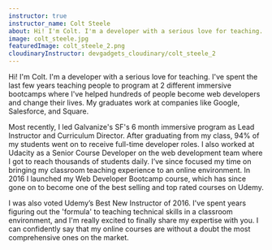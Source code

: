 ```yaml
---
instructor: true
instructor_name: Colt Steele
about: Hi! I'm Colt. I'm a developer with a serious love for teaching. I've spent the last few years teaching people to program at 2 different immersive bootcamps where I've helped hundreds of people become web developers and change their lives. My graduates work at companies like Google, Salesforce, and Square. Most recently, I led Galvanize's SF's 6 month immersive program as Lead Instructor and Curriculum Director. After graduating from my class, 94% of my students went on to receive full-time developer roles. I also worked at Udacity as a Senior Course Developer on the web development team where I got to reach thousands of students daily. I’ve since focused my time on bringing my classroom teaching experience to an online environment. In 2016 I launched my Web Developer Bootcamp course, which has since gone on to become one of the best selling and top rated courses on Udemy. I was also voted Udemy’s Best New Instructor of 2016. I've spent years figuring out the 'formula' to teaching technical skills in a classroom environment, and I'm really excited to finally share my expertise with you. I can confidently say that my online courses are without a doubt the most comprehensive ones on the market.
image: colt_steele.jpg
featuredImage: colt_steele_2.png
cloudinaryInstructor: devgadgets_cloudinary/colt_steele_2
---
```


<div className="prose text-gray-500 mx-auto lg:max-w-lg lg:row-start-1 lg:col-start-1">
  <p>
    Hi! I'm Colt. I'm a developer with a serious love for teaching. I've spent
    the last few years teaching people to program at 2 different immersive
    bootcamps where I've helped hundreds of people become web developers and
    change their lives. My graduates work at companies like Google, Salesforce,
    and Square.
  </p>
  <p>
    Most recently, I led Galvanize's SF's 6 month immersive program as Lead
    Instructor and Curriculum Director. After graduating from my class, 94% of
    my students went on to receive full-time developer roles. I also worked at
    Udacity as a Senior Course Developer on the web development team where I got
    to reach thousands of students daily. I’ve since focused my time on bringing
    my classroom teaching experience to an online environment. In 2016 I
    launched my Web Developer Bootcamp course, which has since gone on to become
    one of the best selling and top rated courses on Udemy.
  </p>
  <p>
    I was also voted Udemy’s Best New Instructor of 2016. I've spent years
    figuring out the 'formula' to teaching technical skills in a classroom
    environment, and I'm really excited to finally share my expertise with you.
    I can confidently say that my online courses are without a doubt the most
    comprehensive ones on the market.
  </p>
</div>
